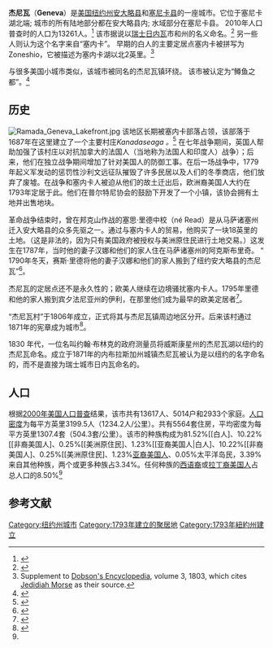 {{expand|time=2017-04-02T08:21:58+00:00}}
{{Infobox Settlement
| name = 杰尼瓦<br/>Geneva
| image_skyline = 
| imagesize = 
| image_caption = 
| image_flag = 
| image_shield = 
| image_map = 
| pushpin_map = New York
| pushpin_map_caption = 在纽约州的位置
| pushpin_label_position = 
| subdivision_type = 国家
| subdivision_name = {{USA}}
| subdivision_type1 = [[美国行政区划|州]]
| subdivision_name1 = [[纽约州|纽约州]]
| subdivision_type2 = [[纽约州行政区划|县]]
| subdivision_name2 =  [[安大略县_(纽约州)|安大略县]]
| elevation_m = 
| elevation_footnotes  =  
| area_total_km2 = 15.2
| area_total_sq_mi  = 5.8
| population_as_of = 2013年<ref name="Census Estimate 2013">{{cite web|url=http://www.census.gov/popest/data/cities/totals/2013/files/SUB-EST2013_36.csv|publisher=[[United_States_Census_Bureau|United States Census Bureau]]|accessdate=2014-03-09|title=2013 US Census Estimate for New York|archive-url=https://web.archive.org/web/20160113061737/http://www.census.gov/popest/data/cities/totals/2013/files/SUB-EST2013_36.csv|archive-date=2016-01-13|dead-url=yes}}</ref>
| population_total = 13199
| population_density_km2 = auto
| timezone = [[北美东部标准时间|EST]]
| utc_offset = -5
| timezone_DST = [[EDT|EDT]]
| utc_offset_DST = -4
| latd = 42
| latm = 52
| lats = 44
| latNS = N
| longd = 76
| longm = 59
| longs = 35
| longEW = W
| website =  
}}
'''杰尼瓦'''（'''Geneva'''）是[[美国|美国]][[纽约州|纽约州]][[安大略县_(纽约州)|安大略县]]和[[塞尼卡县_(纽约州)|塞尼卡县]]的一座城市。它位于塞尼卡湖北端; 城市的所有陆地部分都在安大略县内; 水域部分在塞尼卡县。 2010年人口普查时的人口为13261人。<ref name="GR2">{{cite web |url=http://factfinder2.census.gov |publisher=[[United_States_Census_Bureau|United States Census Bureau]] |accessdate=2008-01-31 |title=American FactFinder |deadurl=yes |archiveurl=https://web.archive.org/web/20130911234518/http://factfinder2.census.gov/ |archivedate=2013年9月11日 }}</ref> 该市据说以[[瑞士|瑞士]][[日内瓦|日内瓦]]市和州的名义命名。<ref>{{cite book|url=https://books.google.com/books?id=9V1IAAAAMAAJ&pg=PA136#v=onepage&q&f=false|title=The Origin of Certain Place Names in the United States|first=Henry|publisher=Govt. Print. Off.|year=1905|isbn=|location=|pages=136|quote=|via=[[Google_Books|Google Books]]|author=Gannett|access-date=2017-04-02|archive-date=2019-06-29|archive-url=https://web.archive.org/web/20190629123107/https://books.google.com/books?id=9V1IAAAAMAAJ&pg=PA136#v=onepage&q&f=false|dead-url=no}}</ref> 另一些人则认为这个名字来自“塞内卡”。 早期的白人的主要定居点塞内卡被拼写为Zoneshio，它被描述为塞内卡湖以北2英里。<ref>Supplement to [[Dobson's_Encyclopedia|Dobson's Encyclopedia]], volume 3, 1803, which cites [[Jedidiah_Morse|Jedidiah Morse]] as their source.</ref>

与很多美国小城市类似，该城市被同名的杰尼瓦镇环绕。 该市被认定为“鳟鱼之都”。<ref name="NYTimes01">{{cite news |title=The World Capital of Whatever |publisher=New York Times |date=1993-12-09 |accessdate=2008-08-11 |url=https://query.nytimes.com/gst/fullpage.html?res=9F0CE6DC1430F931A2575AC0A965958260 |first=Harold |last=Faber |archive-date=2009-02-15 |archive-url=https://web.archive.org/web/20090215031239/http://query.nytimes.com/gst/fullpage.html?res=9F0CE6DC1430F931A2575AC0A965958260 |dead-url=no }}</ref>


== 历史 ==
[[Image:Ramada_Geneva_Lakefront.jpg|thumb]]
该地区长期被塞内卡部落占领，该部落于1687年在这里建立了一个主要村庄''Kanadaseaga 。''<ref name=tanner>{{cite book |last= Tanner |first= Helen Hornbeck |author2= Adele Hast |author3= Jacqueline Peterson |author4= Robert J. Surtees |author5= Miklos Pinther |title= Atlas of Great Lakes Indian History |url= https://archive.org/details/atlasofgreatlake0000unse/page/33 |year= 1987 |publisher= University of Oklahoma Press |isbn= 0-8061-2056-8 |page= [https://archive.org/details/atlasofgreatlake0000unse/page/33 33] }}</ref> 在七年战争期间，英国人帮助加强了该村庄以对抗加拿大的法国人（当地称为法国人和印度人）战争）；后来，他们在独立战争期间增加了针对美国人的防御工事。在后一场战争中，1779年起义军发动的惩罚性沙利文远征队摧毁了许多民居以及人们的冬季商店，他们放弃了废墟。在战争和塞内卡人被迫从他们的故土迁出后，欧洲裔美国人大约在1793年定居于此。他们在普尔特尼协会的鼓励下开发了一个小镇，该协会拥有土地并出售地块。

革命战争结束时，曾在邦克山作战的塞思·里德中校（né Read）是从马萨诸塞州迁入安大略县的众多先驱之一。通过与塞内卡人的贸易，他购买了一块18英里的土地。（这是非法的，因为只有美国政府被授权与美洲原住民进行土地交易。）这发生在1787年，当时他的妻子汉娜和他们的家人住在马萨诸塞州的阿克斯布里奇。 “ 1790年冬天，赛斯·里德将他的妻子汉娜和他们的家人搬到了纽约安大略县的杰尼瓦”<ref name = "pioneer">{{cite book | last= Turner|first= Eramus| title= Pioneer History of the Holland Purchase of Western New York|series=Volume II|year=1909 |page=319}}</ref>。

杰尼瓦的定居点还不是永久性的；欧美人继续在边境骚扰塞内卡人。1795年里德和他的家人搬到宾夕法尼亚州的伊利，在那里他们成为最早的欧美定居者<ref name="PA Bios">{{cite web |title= PA Biographies; William Ward Reed |publisher= historicpa.net |url= http://www.historicpa.net/bios/2w/william-ward-reed.html |access-date= 2007-09-29 |url-status= dead |archive-url= https://web.archive.org/web/20071009120538/http://www.historicpa.net/bios/2w/william-ward-reed.html |archive-date= 2007-10-09  }}</ref>。

“杰尼瓦村”于1806年成立，正式将其与杰尼瓦镇周边地区分开。后来该村通过1871年的宪章成为城市<ref>{{cite web |title= The History of Geneva |last = Osburn |first = Karen |url= http://cityofgenevany.com/the-history-of-geneva/|access-date= 2021-04-06}}</ref>。

1830 年代，一位名叫约翰·布林克的政府测量员将威斯康星州的杰尼瓦湖以纽约的杰尼瓦命名。成立于1871年的内布拉斯加州城镇杰尼瓦被认为是以纽约的名字命名的，而不是直接为瑞士城市日内瓦命名的。

==人口==
{{US Census population
|1870= 5521
|1880= 5878
|1890= 7557
|1900= 10433
|1910= 12446
|1920= 14846
|1930= 16053
|1940= 15555
|1950= 17144
|1960= 17286
|1970= 16793
|1980= 15133
|1990= 14143
|2000= 13617
|2010= 13261
|estyear=2019
|estimate=12631
|estref=<ref name="USCensusEst2019CenPopScriptOnlyDirtyFixDoNotUse">{{cite web|url=https://www.census.gov/programs-surveys/popest/data/tables.2019.html|date=2020-05-24|title=Population and Housing Unit Estimates|publisher=United States Census Bureau|access-date=2020-05-27}}</ref>
|footnote=U.S. Decennial Census<ref name="DecennialCensus">{{cite web|url=https://www.census.gov/programs-surveys/decennial-census.html|title=Census of Population and Housing|publisher=Census.gov|access-date=2015-06-04}}</ref>
}}
根据[[2000年美国人口普查|2000年美国人口普查]]结果，该市共有13617人、5014户和2933个家庭。[[人口密度|人口密度]]为每平方英里3199.5人（1234.2人/公里）。共有5564套住房，平均密度为每平方英里1307.4套（504.3套/公里）。该市的种族构成为81.52%[[白人]、10.22%[[非裔美国人]、0.25%[[美洲原住民]、1.23%[[亚裔美国人|白人]、10.22%[[非裔美国人]、0.25%[[美洲原住民]、1.23%[[亚裔美国人]]、0.05%太平洋岛民，3.39%来自其他种族，两个或更多种族占3.34%。任何种族的[[西语裔|西语裔]]或[[拉丁裔美国人|拉丁裔美国人]]占总人口的8.50%<ref name="GR2" />
== 参考文献 ==
{{Reflist}}


[[Category:纽约州城市|Category:纽约州城市]]
[[Category:1793年建立的聚居地|Category:1793年建立的聚居地]]
[[Category:1793年紐約州建立|Category:1793年紐約州建立]]